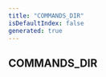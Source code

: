 ```yaml
---
title: "COMMANDS_DIR"
isDefaultIndex: false
generated: true
---
```



<!-- This file was generated from the CommandKit source. Do not modify. Instead, re-run the "docgen" script -->


## COMMANDS_DIR

<GenerationInfo sourceFile="packages/commandkit/src/cli/generators.ts" sourceLine="8" packageName="commandkit" />




